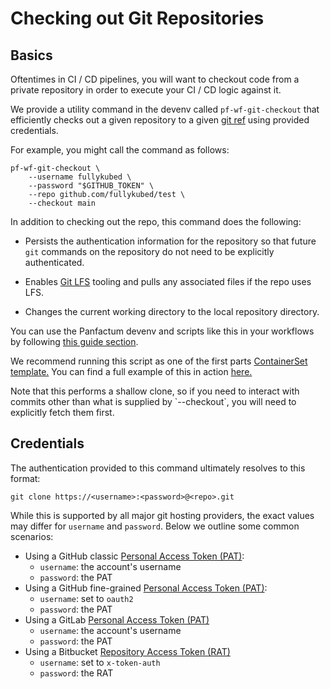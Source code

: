 
# Checking out Git Repositories

## Basics

Oftentimes in CI / CD pipelines, you will want to checkout code from a private
repository in order to execute your CI / CD logic against it.

We provide a utility command in the devenv called `pf-wf-git-checkout` that
efficiently checks out a given repository to a given [git ref](https://git-scm.com/book/en/v2/Git-Internals-Git-References)
using provided credentials.

For example, you might call the command as follows:

```shell
pf-wf-git-checkout \
    --username fullykubed \
    --password "$GITHUB_TOKEN" \
    --repo github.com/fullykubed/test \
    --checkout main
```

In addition to checking out the repo, this command does the following:

* Persists the authentication information for the repository so that future `git`
  commands on the repository do not need to be explicitly authenticated.

* Enables [Git LFS](https://git-lfs.com/) tooling and pulls any associated files if the repo uses LFS.

* Changes the current working directory to the local repository directory.

You can use the Panfactum devenv and scripts like this in your workflows by following
[this guide section](/docs/main/reference/infrastructure-modules/submodule/workflow/wf_spec#using-the-panfactum-devenv).

We recommend running this script as one of the first parts [ContainerSet template.](https://argo-workflows.readthedocs.io/en/latest/container-set-template/)
You can find a full example of this in action [here.](https://github.com/Panfactum/stack/tree/__PANFACTUM_VERSION_MAIN__/packages/infrastructure/wf_dockerfile_build)

<MarkdownAlert severity="warning">
  Note that this performs a shallow clone, so if you need to interact with commits
  other than what is supplied by `--checkout`, you will need to explicitly fetch them
  first.
</MarkdownAlert>

## Credentials

The authentication provided to this command ultimately resolves to this format:

`git clone https://<username>:<password>@<repo>.git`

While this is supported by all major git hosting providers, the exact values may differ
for `username` and `password`. Below we outline some common scenarios:

* Using a GitHub classic [Personal Access Token (PAT)](https://docs.github.com/en/authentication/keeping-your-account-and-data-secure/managing-your-personal-access-tokens#creating-a-personal-access-token-classic):
  * `username`: the account's username
  * `password`: the PAT
* Using a GitHub fine-grained [Personal Access Token (PAT)](https://docs.github.com/en/authentication/keeping-your-account-and-data-secure/managing-your-personal-access-tokens#creating-a-fine-grained-personal-access-token):
  * `username`: set to `oauth2`
  * `password`: the PAT
* Using a GitLab [Personal Access Token (PAT)](https://docs.gitlab.com/ee/user/profile/personal_access_tokens.html)
  * `username`: the account's username
  * `password`: the PAT
* Using a Bitbucket [Repository Access Token (RAT)](https://support.atlassian.com/bitbucket-cloud/docs/using-access-tokens/)
  * `username`: set to `x-token-auth`
  * `password`: the RAT
